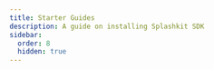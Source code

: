 ```yaml
---
title: Starter Guides
description: A guide on installing Splashkit SDK
sidebar:
  order: 8
  hidden: true
---
```


<CardGrid stagger>
<LinkCard
    title="Getting Started With Sprites in Splashkit - C#"
    description="Updated on Septmeber 2026"
    href="/guides/sprites/sprite-layering-tutorial/"
/>
<LinkCard
    title="Sprite Layering tutorial"
    description="Updated on Septmeber 2026"
    href="/guides/sprites/sprite-layering-tutorial/"
/>
</CardGrid>

